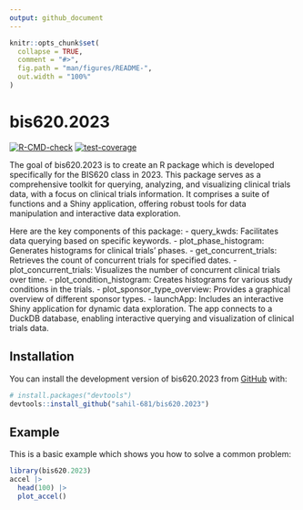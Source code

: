 ```yaml
---
output: github_document
---
```


<!-- README.md is generated from README.Rmd. Please edit that file -->

```r
knitr::opts_chunk$set(
  collapse = TRUE,
  comment = "#>",
  fig.path = "man/figures/README-",
  out.width = "100%"
)
```

# bis620.2023

<!-- badges: start -->
[![R-CMD-check](https://github.com/sahil-681/bis620.2023/actions/workflows/R-CMD-check.yaml/badge.svg)](https://github.com/sahil/bis620.2023/actions/workflows/R-CMD-check.yaml)
[![test-coverage](https://github.com/sahil-681/bis620.2023/actions/workflows/test-coverage.yaml/badge.svg)](https://github.com/sahil-681/bis620.2023/actions/workflows/test-coverage.yaml)
<!-- badges: end -->

The goal of bis620.2023 is to create an R package which is developed specifically for the BIS620 class in 2023. This package serves as a comprehensive toolkit for querying, analyzing, and visualizing clinical trials data, with a focus on clinical trials information. It comprises a suite of functions and a Shiny application, offering robust tools for data manipulation and interactive data exploration.

Here are the key components of this package:
- query_kwds: Facilitates data querying based on specific keywords.
- plot_phase_histogram: Generates histograms for clinical trials' phases.
- get_concurrent_trials: Retrieves the count of concurrent trials for specified dates.
- plot_concurrent_trials: Visualizes the number of concurrent clinical trials over time.
- plot_condition_histogram: Creates histograms for various study conditions in the trials.
- plot_sponsor_type_overview: Provides a graphical overview of different sponsor types.
- launchApp: Includes an interactive Shiny application for dynamic data exploration. The app connects to a DuckDB database, enabling interactive querying and visualization of clinical trials data.

## Installation

You can install the development version of bis620.2023 from [GitHub](https://github.com/) with:

``` r
# install.packages("devtools")
devtools::install_github("sahil-681/bis620.2023")
```

## Example

This is a basic example which shows you how to solve a common problem:

```r
library(bis620.2023)
accel |> 
  head(100) |>
  plot_accel()
```

